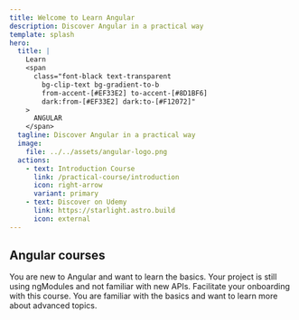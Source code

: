 ```yaml
---
title: Welcome to Learn Angular
description: Discover Angular in a practical way
template: splash
hero:
  title: |
    Learn
    <span
      class="font-black text-transparent
        bg-clip-text bg-gradient-to-b
        from-accent-[#EF33E2] to-accent-[#8D1BF6]
        dark:from-[#EF33E2] dark:to-[#F12072]"
    >
      ANGULAR
    </span>
  tagline: Discover Angular in a practical way
  image:
    file: ../../assets/angular-logo.png
  actions:
    - text: Introduction Course
      link: /practical-course/introduction
      icon: right-arrow
      variant: primary
    - text: Discover on Udemy
      link: https://starlight.astro.build
      icon: external
---
```



## Angular courses

<CardGrid stagger>
	<Card title="Modern Angular introduction course" icon="pencil">
		You are new to Angular and want to learn the basics.
	</Card>
	<Card title="Legacy Angular introduction course" icon="add-document">
		Your project is still using ngModules and not familiar with new APIs.
		Facilitate your onboarding with this course.
	</Card>
	<Card title="Complete Modern Angular course" icon="setting">
		You are familiar with the basics and want to learn more about advanced topics.
	</Card>
</CardGrid>
